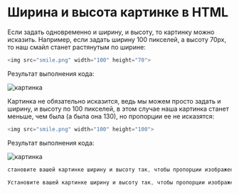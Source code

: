 
# Ширина и высота картинке в HTML

Если задать одновременно и ширину, и высоту, то картинку можно исказить. Например, если задать ширину 100 пикселей, а высоту 70px, то наш смайл станет растянутым по ширине:

```js showLineNumbers copy
<img src="smile.png" width="100" height="70">
```
Результат выполнения кода:

<Image
    src="/images/pngwing.com.png"
    alt="картинка"
    width={100}
    height={70}
/>

Картинка не обязательно исказится, ведь мы можем просто задать и ширину, и высоту по 100 пикселей, в этом случае наша картинка станет меньше, чем была (а была она 130), но пропорции ее не исказятся:

```js showLineNumbers copy
<img src="smile.png" width="100" height="100">
```

Результат выполнения кода:

<Image
    src="/images/pngwing.com.png"
    alt="картинка"
    width={100}
    height={100}
/>

```js filename="Задание №1"
становите вашей картинке ширину и высоту так, чтобы пропорции изображения исказились.
```

```js filename="Задание №2"
Установите вашей картинке ширину и высоту так, чтобы пропорции изображения НЕ исказились.
```
